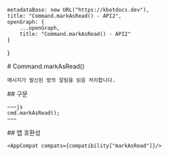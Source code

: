 
    metadataBase: new URL("https://kbotdocs.dev"),
    title: "Command.markAsRead() - API2",
    openGraph: {
        ...openGraph,
        title: "Command.markAsRead() - API2"
    }
}

<Section>
    # Command.markAsRead()

    메시지가 발신된 방의 알림을 읽음 처리합니다.
</Section>
<Section>
    ## 구문

    ~~~js
    cmd.markAsRead();
    ~~~
</Section>
<Section>
    ## 앱 호환성

    <AppCompat compats={compatibility["markAsRead"]}/>
</Section>